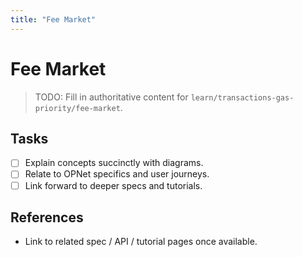 ```yaml
---
title: "Fee Market"
---
```


# Fee Market

> TODO: Fill in authoritative content for `learn/transactions-gas-priority/fee-market`.

## Tasks
- [ ] Explain concepts succinctly with diagrams.
- [ ] Relate to OPNet specifics and user journeys.
- [ ] Link forward to deeper specs and tutorials.

## References
- Link to related spec / API / tutorial pages once available.
